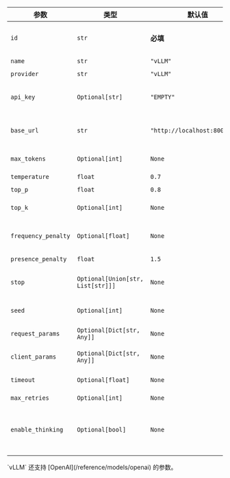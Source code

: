 | 参数                | 类型                          | 默认值                      | 描述                                                                                   |
| ------------------- | ----------------------------- | ---------------------------- | --------------------------------------------------------------------------------------------- |
| `id`                | `str`                         | **必填**                 | 要使用的模型的 ID (例如 `"Qwen/Qwen2.5-7B-Instruct"`)。 |
| `name`              | `str`                         | `"vLLM"`                     | 此模型实例的名称。                                                                   |
| `provider`          | `str`                         | `"vLLM"`                     | 提供商名称。                                                                                |
| `api_key`           | `Optional[str]`               | `"EMPTY"`                    | API 密钥 (为符合 OpenAI 的兼容性而发送；通常不需要)。                              |
| `base_url`          | `str`                         | `"http://localhost:8000/v1/"` | vLLM 服务器的 URL (兼容 OpenAI 的端点)。                                          |
| `max_tokens`        | `Optional[int]`               | `None`                       | 要生成的最大 token 数。                                                                    |
| `temperature`       | `float`                       | `0.7`                        | 采样温度。                                                                          |
| `top_p`             | `float`                       | `0.8`                        | 核心采样概率。                                                                    |
| `top_k`             | `Optional[int]`               | `None`                       | 将采样限制为前 K 个 token。                                                         |
| `frequency_penalty` | `Optional[float]`             | `None`                       | 根据 token 在文本中出现的频率对新 token 进行惩罚。                           |
| `presence_penalty`  | `float`                       | `1.5`                        | 重复惩罚。                                                                            |
| `stop`              | `Optional[Union[str, List[str]]]` | `None`                   | 最多 4 个序列，达到这些序列时 API 将停止生成后续 token。                        |
| `seed`              | `Optional[int]`               | `None`                       | 用于确定性采样的种子。                                                           |
| `request_params`    | `Optional[Dict[str, Any]]`    | `None`                       | 合并到请求中的额外关键字参数。                                                |
| `client_params`     | `Optional[Dict[str, Any]]`    | `None`                       | 要传递给客户端的其他参数。                                                 |
| `timeout`           | `Optional[float]`             | `None`                       | HTTP 请求的超时时间。                                                                 |
| `max_retries`       | `Optional[int]`               | `None`                       | 请求最大重试次数。                                                            |
| `enable_thinking`   | `Optional[bool]`              | `None`                       | 启用 vLLM 的“思考”模式 (在 `chat_template_kwargs` 中传递 `enable_thinking`)。            |

<Note>
`vLLM` 还支持 [OpenAI](/reference/models/openai) 的参数。
</Note>